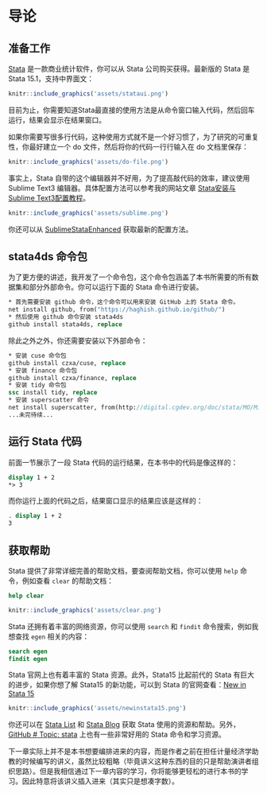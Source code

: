 \mainmatter
# 导论

## 准备工作

[Stata](https://www.stata.com/) 是一款商业统计软件，你可以从 Stata 公司购买获得。最新版的 Stata 是 Stata 15.1，支持中界面文：

```r
knitr::include_graphics('assets/stataui.png')
```

目前为止，你需要知道Stata最直接的使用方法是从命令窗口输入代码，然后回车运行，结果会显示在结果窗口。

如果你需要写很多行代码，这种使用方式就不是一个好习惯了，为了研究的可重复性，你最好建立一个 do 文件，然后将你的代码一行行输入在 do 文档里保存：

```r
knitr::include_graphics('assets/do-file.png')
```

事实上，Stata 自带的这个编辑器并不好用，为了提高敲代码的效率，建议使用 Sublime Text3 编辑器。具体配置方法可以参考我的网站文章 [Stata安装与Sublime Text3配置教程](https://www.czxa.top/posts/59313/)。

```r
knitr::include_graphics('assets/sublime.png')
```

你还可以从 [SublimeStataEnhanced](https://github.com/andrewheiss/SublimeStataEnhanced) 获取最新的配置方法。

## stata4ds 命令包

为了更方便的讲述，我开发了一个命令包，这个命令包涵盖了本书所需要的所有数据集和部分外部命令。你可以运行下面的 Stata 命令进行安装。

```stata 
* 首先需要安装 github 命令，这个命令可以用来安装 GitHub 上的 Stata 命令。
net install github, from("https://haghish.github.io/github/")
* 然后使用 github 命令安装 stata4ds
github install stata4ds, replace
```

除此之外之外，你还需要安装以下外部命令：

```stata 
* 安装 cuse 命令包
github install czxa/cuse, replace
* 安装 finance 命令包
github install czxa/finance, replace
* 安装 tidy 命令包
ssc install tidy, replace
* 安装 superscatter 命令
net install superscatter, from(http://digital.cgdev.org/doc/stata/MO/Misc) replace
...未完待续...
```

## 运行 Stata 代码

前面一节展示了一段 Stata 代码的运行结果，在本书中的代码是像这样的：

```stata 
display 1 + 2
*> 3
```

而你运行上面的代码之后，结果窗口显示的结果应该是这样的：

```stata 
. display 1 + 2
3
```

## 获取帮助

Stata 提供了非常详细完善的帮助文档，要查阅帮助文档，你可以使用 `help` 命令，例如查看 `clear` 的帮助文档：

```stata 
help clear
```

```r
knitr::include_graphics('assets/clear.png')
```

Stata 还拥有着丰富的网络资源，你可以使用 `search` 和 `findit` 命令搜索，例如我想查找 `egen` 相关的内容：

```stata 
search egen
findit egen
```

Stata 官网上也有着丰富的 Stata 资源。此外，Stata15 比起前代的 Stata 有巨大的进步，如果你想了解 Stata15 的新功能，可以到 Stata 的官网查看：[New in Stata 15](https://www.stata.com/new-in-stata/)

```r
knitr::include_graphics('assets/newinstata15.png')
```


你还可以在 [Stata List](https://www.statalist.org/forums/) 和 [Stata Blog](https://blog.stata.com/) 获取 Stata 使用的资源和帮助。另外， [GitHub # Topic: stata](https://github.com/topics/stata) 上也有一些非常好用的 Stata 命令和学习资源。

下一章实际上并不是本书想要编排进来的内容，而是作者之前在担任计量经济学助教的时候编写的讲义，虽然比较粗略（毕竟讲义这种东西的目的只是帮助演讲者组织思路）。但是我相信通过下一章内容的学习，你将能够更轻松的进行本书的学习。因此特意将该讲义插入进来（其实只是想凑字数）。
